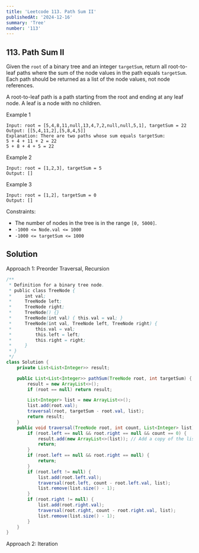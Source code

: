 ```yaml
---
title: 'Leetcode 113. Path Sum II'
publishedAt: '2024-12-16'
summary: 'Tree'
number: '113'
---
```


## 113. Path Sum II

Given the `root` of a binary tree and an integer `targetSum`, return all root-to-leaf paths where the sum of the node values in the path equals `targetSum`. Each path should be returned as a list of the node values, not node references.

A root-to-leaf path is a path starting from the root and ending at any leaf node. A leaf is a node with no children.


Example 1
`````
Input: root = [5,4,8,11,null,13,4,7,2,null,null,5,1], targetSum = 22
Output: [[5,4,11,2],[5,8,4,5]]
Explanation: There are two paths whose sum equals targetSum:
5 + 4 + 11 + 2 = 22
5 + 8 + 4 + 5 = 22
`````

Example 2
`````
Input: root = [1,2,3], targetSum = 5
Output: []
`````

Example 3
`````
Input: root = [1,2], targetSum = 0
Output: []
`````


Constraints:

- The number of nodes in the tree is in the range `[0, 5000]`.
- `-1000 <= Node.val <= 1000`
- `-1000 <= targetSum <= 1000`


## Solution
Approach 1: Preorder Traversal, Recursion
````JAVA
/**
 * Definition for a binary tree node.
 * public class TreeNode {
 *     int val;
 *     TreeNode left;
 *     TreeNode right;
 *     TreeNode() {}
 *     TreeNode(int val) { this.val = val; }
 *     TreeNode(int val, TreeNode left, TreeNode right) {
 *         this.val = val;
 *         this.left = left;
 *         this.right = right;
 *     }
 * }
 */
class Solution {
    private List<List<Integer>> result;

    public List<List<Integer>> pathSum(TreeNode root, int targetSum) {
        result = new ArrayList<>();
        if (root == null) return result;

        List<Integer> list = new ArrayList<>();
        list.add(root.val);
        traversal(root, targetSum - root.val, list);
        return result;
    }
    public void traversal(TreeNode root, int count, List<Integer> list) {
        if (root.left == null && root.right == null && count == 0) {
            result.add(new ArrayList<>(list)); // Add a copy of the list
            return;
        }
        if (root.left == null && root.right == null) {
            return;
        }
        if (root.left != null) {
            list.add(root.left.val);
            traversal(root.left, count - root.left.val, list);
            list.remove(list.size() - 1);
        }
        if (root.right != null) {
            list.add(root.right.val);
            traversal(root.right, count - root.right.val, list);
            list.remove(list.size() - 1);
        }
    }
}
````

Approach 2: Iteration